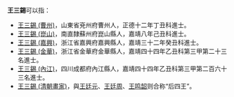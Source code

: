 '''王三錫'''可以指：
* [[王三錫_(曹州)|王三錫 (曹州)]]，山東省兗州府曹州人，正德十二年丁丑科進士。
* [[王三錫_(崑山)|王三錫 (崑山)]]，南直隸蘇州府崑山縣人，嘉靖八年己丑科進士。
* [[王三錫_(嘉興)|王三錫 (嘉興)]]，浙江省嘉興府嘉興縣人，嘉靖三十二年癸丑科進士。
* [[王三錫_(金華)|王三錫 (金華)]]，浙江省金華府金華縣人，嘉靖四十四年乙丑科第三甲第二十三名進士。
* [[王三錫_(內江)|王三錫 (內江)]]，四川成都府內江縣人，嘉靖四十四年乙丑科第三甲第二百六十三名進士。
* [[王三錫_(清朝畫家)|王三錫 (清朝畫家)]]，與[[王廷元|王廷元]]、[[王廷周|王廷周]]、[[王鸣韶|王鸣韶]]则合称“后四王”。

{{Disambiguation|cat=三字王姓人名消歧义|san}}